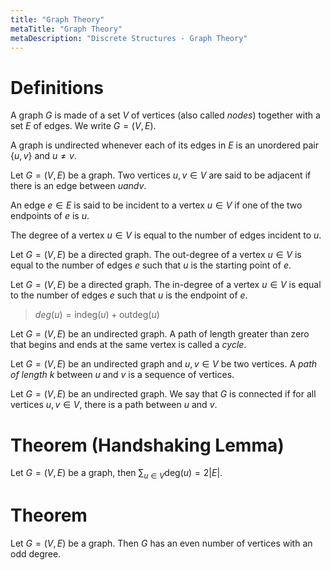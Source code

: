 ```yaml
---
title: "Graph Theory"
metaTitle: "Graph Theory"
metaDescription: "Discrete Structures - Graph Theory"
---
```


<link
  rel="stylesheet"
  href="https://cdn.jsdelivr.net/npm/katex@0.11.0/dist/katex.min.css"
  integrity="sha384-BdGj8xC2eZkQaxoQ8nSLefg4AV4/AwB3Fj+8SUSo7pnKP6Eoy18liIKTPn9oBYNG"
  crossOrigin="anonymous"
/>

# Definitions

A graph $G$ is made of a set $V$ of vertices (also called *nodes*) together with a set $E$ of edges. We write $G=(V,E)$.

A graph is undirected whenever each of its edges in $E$ is an unordered pair $\{u,v\}$ and $u \neq v$.

Let $G = (V, E)$ be a graph. Two vertices $u, v ∈ V$ are said to be adjacent if there is an edge between $u and v$.

An edge $e ∈ E$ is said to be incident to a vertex $u ∈ V$ if one of the two endpoints of $e$ is $u$.

The degree of a vertex $u ∈ V$ is equal to the number of edges incident to $u$.

Let $G = (V, E)$ be a directed graph. The out-degree of a vertex $u ∈ V$ is equal to the number of edges $e$ such that $u$ is the starting point of $e$.

Let $G = (V, E)$ be a directed graph. The in-degree of a vertex $u ∈ V$ is equal to the number of edges $e$ such that $u$ is the endpoint of $e$.

> $deg(u) = \mathrm{indeg}(u) + \mathrm{outdeg}(u)$


Let $G = (V, E)$ be an undirected graph. A path of length greater than zero that begins and ends at the same vertex is called a *cycle*.

Let $G = (V, E)$ be an undirected graph and $u, v ∈ V$ be two vertices. A *path of length k* between $u$ and $v$ is a sequence of vertices.

Let $G = (V, E)$ be an undirected graph. We say that $G$ is connected if for all vertices $u, v ∈ V$, there is a path between $u$ and $v$.


# Theorem (Handshaking Lemma)

Let $G = (V, E)$ be a graph, then $\sum_{u \in V} \mathrm{deg}(u) = 2|E|$.

# Theorem 

Let $G = (V, E)$ be a graph. Then $G$ has an even number of vertices with an odd degree.
